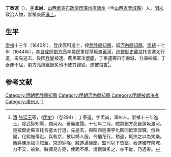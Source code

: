 {{明清人物信息框
| 姓名 = 丁泰運
| 原名 =
| 圖片名稱 = 
| 圖片大小 = 220px
| 圖片說明 = 
| 最高職務 = 河南河內縣知縣
| 國家 = 大明
| 爵位 =
| 籍貫 = [[山西承宣布政使司|山西承宣布政使司]][[澤州|澤州直隸州]]
| 族裔 = 
| 字號 = 字孟尚，號谷水<ref>《崇禎十三年庚辰科進士三代履歷》：丁泰運，曾祖恪，廪生；祖显祖；父时正。谷水，诗一房，庚戌年十月十七日生，澤州人，庚午十五名，会试一百五十名，三甲九十六名。通政司观政。</ref>
| 室名 = 
| 諡號 = 
| 出生日期 = 生年不詳
| 出生地點 = 
| 逝世日期 = 崇禎十七年（1644年）
| 逝世地點 = 
| 墓葬 =
| 配偶 =
| 親屬 = 
| 出身 = 
*崇祯三年庚午科舉人
*崇禎十三年庚辰科同進士出身
| 經歷 = 
| 著作 =
}}

'''丁泰運'''（{{bd|？||1644年|catIdx=}}），[[表字|字]]'''孟尚'''，[[山西承宣布政使司|山西承宣布政使司]][[澤州|澤州直隸州]]（今[[山西省|山西省]][[晉城縣|晉城縣]]）人，[[明末|明末]]政治人物，崇禎庚辰[[進士|進士]]。

==生平==
[[崇禎|崇禎]]十三年（1640年），登庚辰科進士，授[[武陟縣|武陟縣]][[知縣|知縣]]，調[[河内县_(中国)|河內縣]][[知縣|知縣]]。[[崇禎|崇禎]]十七年（1644年），[[李自成|李自成]]部[[劉方亮|劉方亮]]率農民軍從蒲坂渡[[黃河|黃河]]，[[巡按御史|巡按御史]][[蘇京|蘇京]]托言塞太行道，率先逃去，後因[[兵變|兵變]]被逮。農民軍攻[[懷慶|懷慶]]，丁泰運獨自守南城，力竭被捕。丁泰運不屈，劉方亮燒鐵鎖炙也不使其歸從，遂被殺害<ref>[[清|清]]·[[张廷玉|张廷玉]]等，《[[明史|明史]]》（卷294）：丁泰運，字孟尚，澤州人。崇禎十三年進士。除武陟知縣，調河內，著廉直聲。十七年二月，賊將劉方亮自蒲坂渡河。巡按御史蘇京托言塞太行道，先遁去，與陝西巡撫李化熙同抵寧郭驛。俄兵變，化熙被傷走。兵執京，披以婦人服，令插花行，稍違，輒抶之以為笑樂。叛將陳永福引賊至，京即迎降。賊遂逼懷慶，監司以下皆竄。泰運獨守南城，力不支，被執。賊擁見方亮，使跪不屈，燒鐵鎖炙之，亦不從，乃遇害。</ref>。

==参考文献==
{{reflist}}

{{start box}}
{{s-off}}
{{s-before|[[王漢|王漢]]}}
{{s-title|明朝河內縣知縣|崇禎年間－1644年}}
{{s-after|[[張元祚|張元祚]]|清朝知縣}}
{{end box}}

{{崇禎十三年庚辰科殿試金榜}}
{{DEFAULTSORT:Ding丁}}

[[Category:明朝武陟縣知縣|Category:明朝武陟縣知縣]]
[[Category:明朝河內縣知縣|Category:明朝河內縣知縣]]
[[Category:明朝被處決者|Category:明朝被處決者]]
[[Category:澤州人|Category:澤州人]]
[[Category:丁姓|T]]